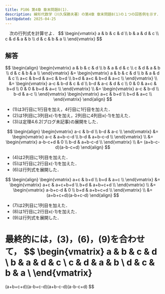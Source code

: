 ```yaml
---
title: P106 第4章 章末問題8(1)．
description: 線形代数学（川久保勝夫著）の第4章 章末問題8(1)の１つの回答例を示す．巻末の解答に途中計算がなく，不親切なので記しておく．
lastUpdated: 2025-04-25
---
```


<Card title="問題8(1)">
　次の行列式を計算せよ．
$$
\begin{vmatrix}
a & b & c & d \\
b & a & d & c \\
c & d & a & b \\
d & c & b & a \\
\end{vmatrix}
$$
</Card>

## 解答

$$
\begin{align}
\begin{vmatrix}
a & b & c & d \\
b & a & d & c \\
c & d & a & b \\
d & c & b & a \\
\end{vmatrix}
&=
\begin{vmatrix}
a & b & c & d \\
b & a & d & c \\
a+c & b+d & a+c & b+d \\
b+d & a+c & b+d & a+c \\
\end{vmatrix} \\
&=
\begin{vmatrix}
a-c & b-d & c & d \\
b-d & a-c & d & c \\
0 & 0 & a+c & b+d \\
0 & 0 & b+d & a+c \\
\end{vmatrix} \\
&=
\begin{vmatrix}
a-c & b-d \\
b-d & a-c \\
\end{vmatrix}
\begin{vmatrix}
a+c & b+d \\
b+d & a+c \\
\end{vmatrix}
\end{align}
$$

- (1)は3行目に1行目を加え，4行目に1行目を加えた．
- (2)は1列目に3列目x(-1)を加え，2列目に4列目x(-1)を加えた．
- (3)は定理4.6.2(ブログ未記事)の展開をした．

$$
\begin{align}
\begin{vmatrix}
a-c & b-d \\
b-d & a-c \\
\end{vmatrix}
&=
\begin{vmatrix}
a-c & a+b-c-d \\
b-d & a+b-c-d \\
\end{vmatrix} \\
&=
\begin{vmatrix}
a-b-c+d & 0 \\
b-d & a+b-c-d \\
\end{vmatrix} \\
&=
(a+b-c-d)(a-b-c+d)
\end{align}
$$

- (4)は2列目に1列目を加えた．
- (5)は1行目に2行目x(-1)を加えた．
- (6)は行列式を展開した．

$$
\begin{align}
\begin{vmatrix}
a+c & b+d \\
b+d & a+c \\
\end{vmatrix}
&=
\begin{vmatrix}
a+c & a+c+b+d \\
b+d & a+b+c+d \\
\end{vmatrix} \\
&=
\begin{vmatrix}
a-b+c-d & 0 \\
b+d & a+b+c+d \\
\end{vmatrix} \\
&=
(a+b+c+d)(a-b+c-d)
\end{align}
$$

- (7)は2列目に1列目を加えた．
- (8)は1行目に2行目x(-1)を加えた．
- (9)は行列式を展開した．

最終的には，(3)，(6)，(9)を合わせて，
$$
\begin{vmatrix}
a & b & c & d \\
b & a & d & c \\
c & d & a & b \\
d & c & b & a \\
\end{vmatrix}
=
(a+b+c+d)(a-b+c-d)(a+b-c-d)(a-b-c+d)
$$

